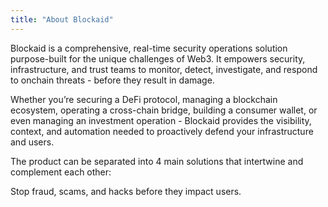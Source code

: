 ```yaml
---
title: "About Blockaid"
---
```


Blockaid is a comprehensive, real-time security operations solution purpose-built for the unique challenges of Web3. It empowers security, infrastructure, and trust teams to monitor, detect, investigate, and respond to onchain threats - before they result in damage.

Whether you’re securing a DeFi protocol, managing a blockchain ecosystem, operating a cross-chain bridge, building a consumer wallet, or even managing an investment operation - Blockaid provides the visibility, context, and automation needed to proactively defend your infrastructure and users.

The product can be separated into 4 main solutions that intertwine and complement each other:

<Card title="End User Protection" icon="shield" iconType="solid">
  Stop fraud, scams, and hacks before they impact users.
</Card>

<Card title="New Card" icon="sparkles">
  
</Card>